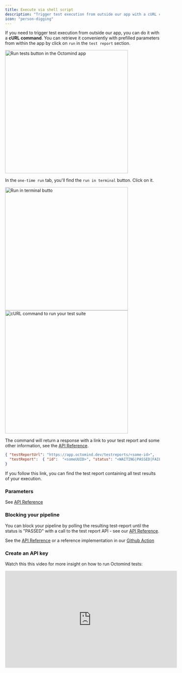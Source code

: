 ```yaml
---
title: Execute via shell script
description: "Trigger test execution from outside our app with a cURL command"
icon: "person-digging"
---
```


If you need to trigger test execution from outside our app, you can do it with a **cURL command**.
You can retrieve it conveniently with prefilled parameters from within the app by click on `run` in the `test report` section.

<Frame caption="Run tests button in the Octomind app - 09/2025">
  <img
    src="/images/run/run-tests.png"
    alt="Run tests button in the Octomind app"
    width="400"
  />
</Frame>

In the `one-time run` tab, you'll find the `run in terminal` button. Click on it.

<Frame caption="Run in terminal button - 09/2025">
  <img
    src="/images/run/run-terminal.png"
    alt="Run in terminal butto"
    width="400"
  />
</Frame>

<div class="mt-8" />

<Frame caption="cURL command to run your test suite, 09/2025">
  <img
    src="/images/run/run-curl.png"
    alt="cURL command to run your test suite"
    width="400"
  />
</Frame>

The command will return a response with a link to your test report and some other information, see the [API Reference](/api-reference/).

```JSON
{ "testReportUrl": "https://app.octomind.dev/testreports/<some-id>",
  "testReport":  { "id":  "<someUUID>", "status": "<WAITING|PASSED|FAILED>"}
}
```

If you follow this link, you can find the test report containing all test results of your execution.

### Parameters

See [API Reference](/api-reference/)

### Blocking your pipeline

You can block your pipeline by polling the resulting test-report until the status is "PASSED" with a call to the test report API - see our [API Reference](/api-reference/).

See the [API Reference](/api-reference/) or a reference implementation in our [Github Action](https://github.com/OctoMind-dev/automagically-action-execute/blob/main/src/executeAutomagically.ts#L107)

### Create an API key

<Snippet file="snippet-apiKey.mdx" />

Watch this this video for more insight on how to run Octomind tests:

<iframe
  width="560"
  height="315"
  src="https://www.youtube.com/embed/j5w5ylOyW28?si=8-naTzE211JAeanl"
  title="YouTube video player"
  frameborder="0"
  allow="accelerometer; autoplay; clipboard-write; encrypted-media; gyroscope; picture-in-picture; web-share"
  referrerpolicy="strict-origin-when-cross-origin"
  allowfullscreen
></iframe>
